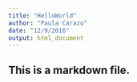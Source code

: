 ```yaml
---
title: "HelloWorld"
author: "Paula Carazo"
date: "12/9/2016"
output: html_document
---
```


## This is a markdown file.
